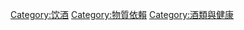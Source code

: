{{Catmore}}
{{Commonscat|Alcoholism}}

[[Category:饮酒|Category:饮酒]]
[[Category:物質依賴|Category:物質依賴]]
[[Category:酒類與健康|Category:酒類與健康]]